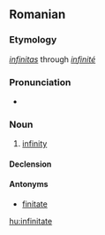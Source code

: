 ==Romanian==

===Etymology===
{{etyl|la|ro}} ''[[infinitas]]'' through {{etyl|fr|ro}} ''[[infinité]]''

===Pronunciation===
* {{IPA|[in.fi.ni'ta.te]|lang=ro}}

===Noun===
{{ro-noun-old|gend=f|pl=infinităţi}}

# [[infinity]]

====Declension====
{{ro-noun-f|pl=infinităţi|def=infinitatea}}

====Antonyms====
* [[finitate]]

[[hu:infinitate]]